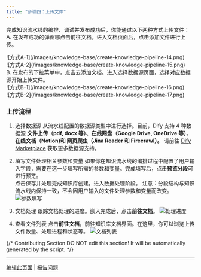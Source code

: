 ```yaml
---
title: "步骤四：上传文件"
---
```


完成知识流水线的编排、调试并发布成功后，你能通过以下两种方式上传文件：
   A. 在发布成功的弹窗哪点击前往文档。进入文档页面后，点击添加文件进行上传。
   <div style={{display: 'flex', flexWrap: 'wrap', gap: '30px'}}>
      <div style={{flex: 1, minWidth: '200px'}}>
         ![方式A-1](/images/knowledge-base/create-knowledge-pipeline-14.png)
      </div>
      <div style={{flex: 2, minWidth: '300px'}}>
         ![方式A-2](/images/knowledge-base/create-knowledge-pipeline-15.png)
      </div>
   </div>
   B. 在发布的下拉菜单中，点击去添加文档。进入选择数据源页面，选择对应数据源开始上传文件。
   <div style={{display: 'flex', flexWrap: 'wrap', gap: '30px'}}>
      <div style={{flex: 1, minWidth: '200px'}}>
         ![方式B-1](/images/knowledge-base/create-knowledge-pipeline-16.png)
      </div>
      <div style={{flex: 2, minWidth: '300px'}}>
         ![方式B-2](/images/knowledge-base/create-knowledge-pipeline-17.png)
      </div>
   </div>

### 上传流程

1. 选择数据源
   从流水线配置的数据源类型中进行选择。目前，Dify 支持 4 种数据源
   **文件上传（pdf, docx 等）、在线网盘（Google Drive, OneDrive 等）、在线文档（Notion)和 网页爬虫（Jina Reader 和 Firecrawl）。**
   请前往 [Dify Marketplace](https://marketplace.dify.ai/) 获取更多数据源支持。
  
2. 填写文件处理相关参数和变量
   如果你在知识流水线的编排过程中配置了用户输入字段，需要在这一步填写所需的参数和变量。完成填写后，点击**预览分段**可进行预览。  
   点击保存并处理完成知识库创建，进入数据处理阶段。
   <Warning>
      注意：分段结构与知识流水线内保持一致，不会因用户输入的文件处理参数和变量而改变。
   </Warning>
   ![参数填写](/images/knowledge-base/create-knowledge-pipeline-18.png)
  
3. 文档处理
   跟踪文档处理的进度。嵌入完成后，点击**前往文档**。
   ![处理进度](/images/knowledge-base/create-knowledge-pipeline-19.png)

4. 查看文件列表
   点击**前往文档**，前往知识库文档界面。在这里，你可以浏览上传文件数量、处理进程和状态等。
   ![文档列表](/images/knowledge-base/create-knowledge-pipeline-20.png)

{/*
Contributing Section
DO NOT edit this section!
It will be automatically generated by the script.
*/}

---

[编辑此页面](https://github.com/langgenius/dify-docs/edit/main/zh-hans/guides/knowledge-base/knowledge-pipeline/upload-files.mdx) | [报告问题](https://github.com/langgenius/dify-docs/issues/new?template=docs.yml)